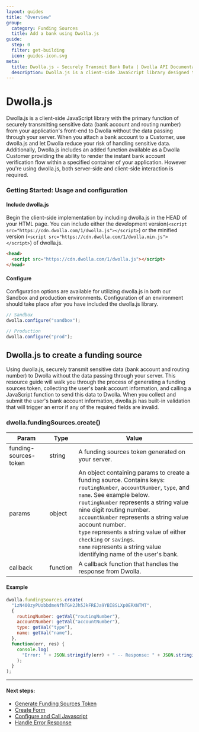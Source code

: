 ```yaml
---
layout: guides
title: "Overview"
group:
  category: Funding Sources
  title: Add a bank using Dwolla.js
guide:
  step: 0
  filter: get-building
  icon: guides-icon.svg
meta:
  title: Dwolla.js - Securely Transmit Bank Data | Dwolla API Documentation
  description: Dwolla.js is a client-side JavaScript library designed to quickly onboard customers, add and verify bank accounts (IAV), and enable on-demand bank transfers.
---
```


# Dwolla.js

Dwolla.js is a client-side JavaScript library with the primary function of securely transmitting sensitive data (bank account and routing number) from your application's front-end to Dwolla without the data passing through your server. When you attach a bank account to a Customer, use dwolla.js and let Dwolla reduce your risk of handling sensitive data. Additionally, Dwolla.js includes an added function available as a Dwolla Customer providing the ability to render the instant bank account verification flow within a specified container of your application. However you're using dwolla.js, both server-side and client-side interaction is required.

### Getting Started: Usage and configuration

#### Include dwolla.js

Begin the client-side implementation by including dwolla.js in the HEAD of your HTML page. You can include either the development version(`<script src="https://cdn.dwolla.com/1/dwolla.js"></script>`) or the minified version (`<script src="https://cdn.dwolla.com/1/dwolla.min.js"></script>`) of dwolla.js.

```html
<head>
  <script src="https://cdn.dwolla.com/1/dwolla.js"></script>
</head>
```

#### Configure

Configuration options are available for utilizing dwolla.js in both our Sandbox and production environments. Configuration of an environment should take place after you have included the dwolla.js library.

```javascript
// Sandbox
dwolla.configure("sandbox");

// Production
dwolla.configure("prod");
```

## Dwolla.js to create a funding source

Using dwolla.js, securely transmit sensitive data (bank account and routing number) to Dwolla without the data passing through your server. This resource guide will walk you through the process of generating a funding sources token, collecting the user's bank account information, and calling a JavaScript function to send this data to Dwolla. When you collect and submit the user's bank account information, dwolla.js has built-in validation that will trigger an error if any of the required fields are invalid.

### dwolla.fundingSources.create()

| Param                 | Type     | Value                                                                                                                                                                                                                                                                                                                                                                                                                                                |
| --------------------- | -------- | ---------------------------------------------------------------------------------------------------------------------------------------------------------------------------------------------------------------------------------------------------------------------------------------------------------------------------------------------------------------------------------------------------------------------------------------------------- |
| funding-sources-token | string   | A funding sources token generated on your server.                                                                                                                                                                                                                                                                                                                                                                                                    |
| params                | object   | An object containing params to create a funding source. Contains keys: `routingNumber`, `accountNumber`, `type`, and `name`. See example below. <br /> `routingNumber` represents a string value nine digit routing number. <br /> `accountNumber` represents a string value account number. <br /> `type` represents a string value of either `checking` or `savings`. <br /> `name` represents a string value identifying name of the user's bank. |
| callback              | function | A callback function that handles the response from Dwolla.                                                                                                                                                                                                                                                                                                                                                                                           |

#### Example

```javascript
dwolla.fundingSources.create(
  "1zN400zyPUobbdmeNfhTGH2Jh5JkFREJa9YBI8SLXp0ERXNTMT",
  {
    routingNumber: getVal("routingNumber"),
    accountNumber: getVal("accountNumber"),
    type: getVal("type"),
    name: getVal("name"),
  },
  function(err, res) {
    console.log(
      "Error: " + JSON.stringify(err) + " -- Response: " + JSON.stringify(res)
    );
  }
);
```

---

#### Next steps:

- [Generate Funding Sources Token](https://developers.dwolla.com/guides/funding-sources/dwolla-js/create-funding-sources-token)
- [Create Form](https://developers.dwolla.com/guides/funding-sources/dwolla-js/create-form)
- [Configure and Call Javascript](https://developers.dwolla.com/guides/funding-sources/dwolla-js/configure)
- [Handle Error Response](https://developers.dwolla.com/guides/funding-sources/dwolla-js/handle-errors)
